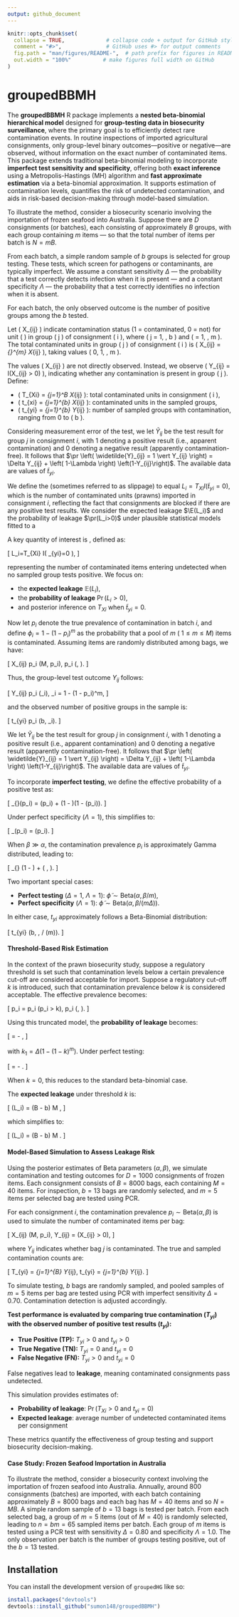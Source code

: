 ```yaml
---
output: github_document
---
```


```r
knitr::opts_chunk$set(
  collapse = TRUE,             # collapse code + output for GitHub style
  comment = "#>",              # GitHub uses #> for output comments
  fig.path = "man/figures/README-",  # path prefix for figures in README
  out.width = "100%"          # make figures full width on GitHub
)
```


# groupedBBMH

The **groupedBBMH** R package implements a **nested beta-binomial hierarchical model** designed for **group-testing data in biosecurity surveillance**, where the primary goal is to efficiently detect rare contamination events. In routine inspections of imported agricultural consignments, only group-level binary outcomes—positive or negative—are observed, without information on the exact number of contaminated items. This package extends traditional beta-binomial modeling to incorporate **imperfect test sensitivity and specificity**, offering both **exact inference** using a Metropolis-Hastings (MH) algorithm and **fast approximate estimation** via a beta-binomial approximation. It supports estimation of contamination levels, quantifies the risk of undetected contamination, and aids in risk-based decision-making through model-based simulation.

To illustrate the method, consider a biosecurity scenario involving the importation of frozen seafood into Australia. Suppose there are $D$ consignments (or batches), each consisting of approximately $B$ groups, with each group containing $m$ items — so that the total number of items per batch is $N = mB$.

From each batch, a simple random sample of $b$ groups is selected for group testing. These tests, which screen for pathogens or contaminants, are typically imperfect. We assume a constant sensitivity $\Delta$ — the probability that a test correctly detects infection when it is present — and a constant specificity $\Lambda$ — the probability that a test correctly identifies no infection when it is absent.

For each batch, the only observed outcome is the number of positive groups among the $b$ tested.


Let ( X_{ij\ell} ) indicate contamination status (1 = contaminated, 0 = not) for unit ( \ell ) in group ( j ) of consignment ( i ), where ( j = 1, \ldots, b ) and ( \ell = 1, \ldots, m ). The total contaminated units in group ( j ) of consignment ( i ) is ( X_{ij} = \sum_{\ell=1}^{m} X_{ij\ell} ), taking values ( 0, 1, \ldots, m ).

The values ( X_{ij} ) are not directly observed. Instead, we observe ( Y_{ij} = I(X_{ij} > 0) ), indicating whether any contamination is present in group ( j ). Define:

* ( T_{Xi} = \sum_{j=1}^B X_{ij} ): total contaminated units in consignment ( i ),
* ( t_{xi} = \sum_{j=1}^{b} X_{ij} ): contaminated units in the sampled groups,
* ( t_{yi} = \sum_{j=1}^{b} Y_{ij} ): number of sampled groups with contamination, ranging from 0 to ( b ).


Considering measurement error of the test, we let $\widetilde{Y}_{ij}$ be the test result for group $j$ in consignment $i$, with 1 denoting a positive result (i.e., apparent contamination) and 0 denoting a negative result (apparently contamination-free). It follows that $\pr \left( \widetilde{Y}_{ij} = 1 \vert Y_{ij} \right) = \Delta Y_{ij} + \left( 1-\Lambda \right) \left(1-Y_{ij}\right)$. The available data are values of $\tilde{t}_{yi}$.

We define the \textit{leakage} (sometimes referred to as slippage) to equal $L_i=T_{Xi} I\left( \tilde{t}_{yi}=0 \right)$, which is the number of contaminated units (prawns) imported in consignment $i$, reflecting the fact that consignments are blocked if there are any positive test results. We consider the expected leakage $\E(L_i)$ and the probability of leakage $\pr(L_i>0)$ under plausible statistical models fitted to a 

A key quantity of interest is \textbf{leakage}, defined as:

\[
L_i=T_{Xi} I\left( \tilde{t}_{yi}=0 \right),
\]

representing the number of contaminated items entering undetected when no sampled group tests positive. We focus on:

* the **expected leakage** $\mathbb{E}(L_i)$,
* the **probability of leakage** $\Pr(L_i > 0)$,
* and posterior inference on $T_{Xi}$ when $\tilde{t}_{yi}=0$.

Now let $p_i$ denote the true prevalence of contamination in batch $i$, and define $\phi_{i} = 1 - (1 - p_i)^m$ as the probability that a pool of $m$ ($\ 1 \le m \le M$) items is contaminated. Assuming items are randomly distributed among bags, we have:

\[
X_{ij} \mid p_i \overset{\text{i.i.d.}}{\sim} \text{Bin}(M, p_i), \quad p_i \overset{\text{i.i.d.}}{\sim} \text{Beta}(\alpha, \beta).
\]

Thus, the group-level test outcome $Y_{ij}$ follows:

\[
Y_{ij} \mid p_i \sim \text{Bernoulli}(\phi_i), \quad \phi_i = 1 - (1 - p_i)^m,
\]

and the observed number of positive groups in the sample is:

\[
t_{yi} \mid p_i \sim \text{Binomial}(b, \phi_i).
\]

 We let $\widetilde{Y}_{ij}$ be the test result for group $j$ in consignment $i$, with 1 denoting a positive result (i.e., apparent contamination) and 0 denoting a negative result (apparently contamination-free). It follows that $\pr \left( \widetilde{Y}_{ij} = 1 \vert Y_{ij} \right) = \Delta Y_{ij} + \left( 1-\Lambda \right) \left(1-Y_{ij}\right)$. The available data are values of $\tilde{t}_{yi}$.


To incorporate **imperfect testing**, we define the effective probability of a positive test as:

\[
\tilde{\phi}_{\Delta\Lambda}(p_i) = \Delta \phi(p_i) + (1 - \Lambda)(1 - \phi(p_i)).
\]


Under perfect specificity ($\Lambda = 1$), this simplifies to:

\[
\tilde{\phi}_\Delta(p_i) = \Delta \phi(p_i).
\]

When $\beta \gg \alpha$, the contamination prevalence $p_i$ is approximately Gamma distributed, leading to:

\[
\tilde{\phi}_{\Delta\Lambda} \sim (1 - \Lambda) + \text{Beta} \left( \alpha, \frac{\beta}{m(\Delta + \Lambda - 1)} \right).
\]

Two important special cases:

* **Perfect testing** ($\Delta = 1$, $\Lambda = 1$): $\tilde{\phi} \sim \text{Beta}(\alpha, \beta / m)$,
* **Perfect specificity** ($\Lambda = 1$): $\tilde{\phi} \sim \text{Beta}(\alpha, \beta / (m \Delta))$.

In either case, $t_{yi}$ approximately follows a Beta-Binomial distribution:

\[
t_{yi} \sim \text{Beta-Binomial}(b, \alpha, \beta / (m\Delta)).
\]

#### Threshold-Based Risk Estimation

In the context of the prawn biosecurity study, suppose a regulatory threshold is set such that contamination levels below a certain prevalence cut-off are considered acceptable for import. Suppose a regulatory cut-off $k$ is introduced, such that contamination prevalence below $k$ is considered acceptable. The effective prevalence becomes:

\[
p_i = p_i \cdot \mathbb{I}(p_i > k), \quad p_i \sim \text{Beta}(\alpha, \beta).
\]

Using this truncated model, the **probability of leakage** becomes:

\[
\Pr[L_i > 0] = \frac{B_{(k_1,1)}(\alpha, \frac{\beta}{m\Delta} + b)}{B(\alpha, \frac{\beta}{m\Delta})} - \frac{B_{(k,1)}(\alpha, \beta + MB)}{B(\alpha, \beta)},
\]

with $k_1 = \Delta(1 - (1 - k)^m)$. Under perfect testing:

\[
\Pr[L_i > 0] = \frac{B_{(k,1)}(\alpha, \beta + mb)}{B(\alpha, \beta)} - \frac{B_{(k,1)}(\alpha, \beta + MB)}{B(\alpha, \beta)}.
\]

When $k = 0$, this reduces to the standard beta-binomial case.

The **expected leakage** under threshold $k$ is:

\[
\mathbb{E}(L_i) = (B - b) M \cdot \mathbb{E}\left[ (1 - p_i)^{bm\Delta} \cdot p_i \cdot \mathbb{I}(p_i > k) \right],
\]

which simplifies to:

\[
\mathbb{E}(L_i) = (B - b) M \cdot \frac{B_{(k,1)}(\alpha + 1, \beta + bm\Delta)}{B(\alpha, \beta)}.
\]

#### Model-Based Simulation to Assess Leakage Risk

Using the posterior estimates of Beta parameters $(\alpha, \beta)$, we simulate contamination and testing outcomes for $D = 1000$ consignments of frozen items. Each consignment consists of $B = 8000$ bags, each containing $M = 40$ items. For inspection, $b = 13$ bags are randomly selected, and $m = 5$ items per selected bag are tested using PCR.

For each consignment $i$, the contamination prevalence $p_i \sim \text{Beta}(\alpha, \beta)$ is used to simulate the number of contaminated items per bag:

\[
X_{ij} \sim \text{Binomial}(M, p_i), \quad Y_{ij} = \mathbb{I}(X_{ij} > 0),
\]

where $Y_{ij}$ indicates whether bag $j$ is contaminated. The true and sampled contamination counts are:

\[
T_{yi} = \sum_{j=1}^{B} Y_{ij}, \quad t_{yi} = \sum_{j=1}^{b} Y_{ij}.
\]

To simulate testing, $b$ bags are randomly sampled, and pooled samples of $m = 5$ items per bag are tested using PCR with imperfect sensitivity $\Delta = 0.70$. Contamination detection is adjusted accordingly.

**Test performance is evaluated by comparing true contamination ($T_{yi}$) with the observed number of positive test results ($t_{yi}$):**

* **True Positive (TP):** $T_{yi} > 0$ and $t_{yi} > 0$
* **True Negative (TN):** $T_{yi} = 0$ and $t_{yi} = 0$
* **False Negative (FN):** $T_{yi} > 0$ and $t_{yi} = 0$

False negatives lead to **leakage**, meaning contaminated consignments pass undetected.

This simulation provides estimates of:

* **Probability of leakage**: $\Pr(T_{Xi} > 0 \ \text{and} \ t_{yi} = 0)$
* **Expected leakage**: average number of undetected contaminated items per consignment

These metrics quantify the effectiveness of group testing and support biosecurity decision-making.

#### Case Study: Frozen Seafood Importation in Australia

To illustrate the method, consider a biosecurity context involving the importation of frozen seafood into Australia. Annually, around 800 consignments (batches) are imported, with each batch containing approximately $B = 8000$ bags and each bag has $M=40$ items and so $N=MB$. A simple random sample of $b = 13$ bags is tested per batch. From each selected bag, a group of $m = 5$ items (out of $M = 40$) is randomly selected, leading to $n = bm = 65$ sampled items per batch. Each group of $m$ items is tested using a PCR test with sensitivity $\Delta = 0.80$ and specificity $\Lambda = 1.0$. The only observation per batch is the number of groups testing positive, out of the $b=13$ tested.



## Installation

You can install the development version of `groupedHG` like so:

```r
install.packages("devtools")
devtools::install_github("sumon148/groupedBBMH")
```


